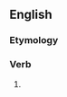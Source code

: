 ==English==

===Etymology===
{{suffix|en|defile|eth}}

===Verb===
{{head|en|verb form}}

# {{en-archaic third-person singular of|defile}}